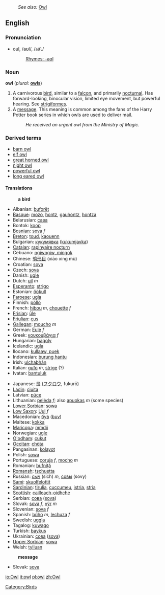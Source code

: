:''See also:'' [[Owl]]
==English==

===Pronunciation===
*oul, /aʊl/, /<tt>aUl</tt>/ 
*:[[Rhymes:English:-aʊl|Rhymes: -aʊl]]

=== Noun ===
'''owl'''  (''plural:'' '''[[owls]]''')
# A carnivorous [[bird]], similar to a [[falcon]], and primarily [[nocturnal]].  Has forward-looking, binocular vision, limited eye movement, but powerful hearing.  See [[strigiformes]].
# A [[message]]. This meaning is common among the fans of the Harry Potter book series in which owls are used to deliver mail.
#: ''He received an urgent owl from the Ministry of Magic.''

=== Derived terms ===
*[[barn owl]]
*[[elf owl]]
*[[great horned owl]]
*[[night owl]]
*[[powerful owl]]
*[[long eared owl]]

==== Translations ====
:'''a bird'''
{{top}}
*Albanian: [[buforët]]
*[[Basque]]: [[mozo]], [[hontz]], [[gauhontz]], [[hontza]]
*Belarusian: [[сава]]
*Bontok: [[koop]]
*[[Bosnian]]: [[sova]] ''f''
*[[Breton]]: [[toud]], [[kaouenn]]
*Bulgarian: [[кукумявка]] ([[kukumjavka]])
*[[Catalan]]: [[rapinyaire nocturn]]
*Cebuano: [[ngiwngiw, mingok]]
*Chinese: [[鸮形目]] (xiāo xíng mù)
*Croatian: [[sova]]
*Czech: [[sova]]
*Danish: [[ugle]]
*Dutch: [[uil]] ''m''
*[[Esperanto]]: [[strigo]]
*Estonian: [[öökull]]
*[[Faroese]]: [[ugla]]
*Finnish: [[pöllö]]
*French: [[hibou]] ''m'', [[chouette]] ''f''
*[[Frisian]]: [[ûle]]
*[[Friulian]]: [[çus]]
*[[Gallegan]]: [[moucho]] ''m''
*German: [[Eule]] ''f''
*Greek: [[κουκουβάγια]] ''f''
*Hungarian: [[bagoly]]
*Icelandic: [[ugla]]
*Ilocano: [[kullaaw, puek]]
*Indonesian: [[burung hantu]]
*Irish: [[ulchabhán]]
*Italian: [[gufo]] ''m'', [[strige]] (?)
*Ivatan: [[bantuluk]]
{{mid}}
*Japanese: [[梟]] ([[フクロウ]], fukurō)
*[[Ladin]]: [[ciuita]]
*Latvian: [[pūce]]
*Lithuanian: [[pelėda]] ''f''; also [[apuokas]] ''m'' (some species)
*[[Lower Sorbian]]: [[sowa]]
*[[Low Saxon]]: [[Uul]] ''f''
*Macedonian: [[був]] ([[buv]])
*Maltese: [[kokka]]
*[[Maricopa]]: [[mmdii]]
*Norwegian: [[ugle]]
*[[O'odham]]: [[cukut]]
*[[Occitan]]: [[chòta]]
*Pangasinan: [[kolayot]]
*Polish: [[sowa]]
*Portuguese: [[coruja]] ''f'', [[mocho]] ''m''
*Romanian: [[bufniţă]]
*[[Romansh]]: [[tschuetta]]
*Russian: [[сыч]] (sich) ''m'', [[совы]] (sovy)
*[[Sami]]: [[skuolfelottit]]
*[[Sardinian]]: [[tirulia]], [[cuccumeu]], [[istria]], [[stria]]
*[[Scottish]]: [[cailleach-oidhche]]
*Serbian: [[сова]] ([[sova]])
*Slovak: [[sova#Slovak|sova]] ''f'', [[výr#Slovak|výr]] ''m''
*Slovenian: [[sova]] ''f''
*Spanish: [[búho]] ''m'', [[lechuza]] ''f''
*Swedish: [[uggla]]
*Tagalog: [[kuwago]]
*Turkish: [[baykuş]]
*Ukrainian: [[сова]] ([[sova]])
*[[Upper Sorbian]]: [[sowa]]
*Welsh: [[tylluan]]
{{bottom}}

:'''message'''
{{top}}
*Slovak: [[sova#Slovak|sova]] {{f}}
{{mid}}
{{bottom}}

[[Category:Birds]]

[[io:Owl]]
[[it:owl]]
[[pl:owl]]
[[zh:Owl]]